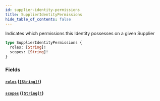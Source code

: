 ```yaml
---
id: supplier-identity-permissions
title: SupplierIdentityPermissions
hide_table_of_contents: false
---
```



Indicates which permissions this Identity possesses on a given Supplier

```graphql
type SupplierIdentityPermissions {
  roles: [String]!
  scopes: [String]!
}
```


### Fields

#### [`roles`](#) ([`[String]!`](/supply/api/graphql-admin/reference/scalars/string))




#### [`scopes`](#) ([`[String]!`](/supply/api/graphql-admin/reference/scalars/string))






